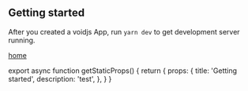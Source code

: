 ## Getting started

After you created a voidjs App, run `yarn dev` to get development server running.

[home](/)

export async function getStaticProps() {
  return {
    props: {
      title: 'Getting started',
      description: 'test',
    },
  }
}
